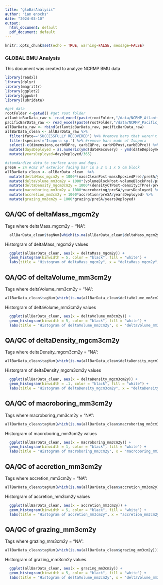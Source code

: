 ```yaml
---
title: "gloBarAnalysis"
author: "ian enochs"
date: "2024-03-10"
output:
  html_document: default
  pdf_document: default
---
```


```r
knitr::opts_chunk$set(echo = TRUE, warning=FALSE, message=FALSE)
```

### GLOBAL BMU Analysis
This document was created to analyze NCRMP BMU data

```r
library(readxl)
library(dplyr)
library(magrittr)
library(ggplot2)
library(ggpubr)
library(lubridate)

#get data
rootFolder <-getwd() #get root folder
atlanticBarData_raw <- read_excel(paste(rootFolder,"/data/NCRMP_Atlantic_allBmuData_March2024.xlsx",sep=""))#import data
pacificBarData_raw <- read_excel(paste(rootFolder,"/data/NCRMP_Pacific_allBmuData_March2024.xlsx",sep=""))#import data
allBarData_raw <- rbind(atlanticBarData_raw, pacificBarData_raw)
allBarData_clean <- allBarData_raw %>% 
  filter(fate=='SUCCESSFULLY RECOVERED') %>% #remove bars that weren't recovered
  filter(species!='Isopora sp.') %>% #remove bars made of Isopora
  select(-c(dimensions,carbMDPre, carbEQPre, carbMDPost,carbEQPre)) %>% #remove unnecessary columns
  mutate(daysDeployed = as.numeric(ymd(dateRecovery) - ymd(dateDeployment))) %>% 
  mutate(yearsDeployed=daysDeployed/365)

#standardize data to surface area and days.
preSA = 24 #cm2 of exterior facing bar in a 2 x 1 x 5 cm block
allBarData_clean <- allBarData_clean  %>% 
  mutate(deltaMass_mgcm2y = 1000*(massCleanPost-massEpoxiedPre)/preSA/yearsDeployed) %>%  
  mutate(deltaVolume_mm3cm2y = 1000*(volumeBlockPost-volumeBlockPre)/preSA/yearsDeployed) %>%  
  mutate(deltaDensity_mgcm3cm2y = 1000*(densityCTPost-densityCTPre)/preSA/yearsDeployed) %>%  
  mutate(macroboring_mm3cm2y = 1000*macroboring/preSA/yearsDeployed) %>%  
  mutate(accretion_mm3cm2y = 1000*accretion/preSA/yearsDeployed) %>% 
  mutate(grazing_mm3cm2y = 1000*grazing/preSA/yearsDeployed)
```

## QA/QC of deltaMass_mgcm2y
Tags where deltaMass_mgcm2y = "NA":
```r
  allBarData_clean$tagNum[which(is.na(allBarData_clean$deltaMass_mgcm2y))]
```
Historgram of deltaMass_mgcm2y values
```r
  ggplot(allBarData_clean, aes(x = deltaMass_mgcm2y)) +
  geom_histogram(binwidth = 5, color = "black", fill = "white") +
  labs(title = "Histogram of deltaMass_mgcm2y", x = "deltaMass_mgcm2y", y = "Frequency")
```

## QA/QC of deltaVolume_mm3cm2y
Tags where deltaVolume_mm3cm2y = "NA":
```r
allBarData_clean$tagNum[which(is.na(allBarData_clean$deltaVolume_mm3cm2y))]
```
Historgram of deltaVolume_mm3cm2y values
```r
  ggplot(allBarData_clean, aes(x = deltaVolume_mm3cm2y)) +
  geom_histogram(binwidth = 5, color = "black", fill = "white") +
  labs(title = "Histogram of deltaVolume_mm3cm2y", x = "deltaVolume_mm3cm2y", y = "Frequency")
```

## QA/QC of deltaDensity_mgcm3cm2y
Tags where deltaDensity_mgcm3cm2y = "NA":
```r
allBarData_clean$tagNum[which(is.na(allBarData_clean$deltaDensity_mgcm3cm2y))]
```
Historgram of deltaDensity_mgcm3cm2y values
```r
  ggplot(allBarData_clean, aes(x = deltaDensity_mgcm3cm2y)) +
  geom_histogram(binwidth = .1, color = "black", fill = "white") +
  labs(title = "Histogram of deltaDensity_mgcm3cm2y", x = "deltaDensity_mgcm3cm2y", y = "Frequency")
```


## QA/QC of macroboring_mm3cm2y
Tags where macroboring_mm3cm2y = "NA":
```r
allBarData_clean$tagNum[which(is.na(allBarData_clean$macroboring_mm3cm2y))]
```
Historgram of macroboring_mm3cm2y values
```r
  ggplot(allBarData_clean, aes(x = macroboring_mm3cm2y)) +
  geom_histogram(binwidth = 1, color = "black", fill = "white") +
  labs(title = "Histogram of macroboring_mm3cm2y", x = "macroboring_mm3cm2y", y = "Frequency")
```

## QA/QC of accretion_mm3cm2y
Tags where accretion_mm3cm2y = "NA":
```r
allBarData_clean$tagNum[which(is.na(allBarData_clean$accretion_mm3cm2y))]
```
Historgram of accretion_mm3cm2y values
```r
  ggplot(allBarData_clean, aes(x = accretion_mm3cm2y)) +
  geom_histogram(binwidth = 5, color = "black", fill = "white") +
  labs(title = "Histogram of accretion_mm3cm2y", x = "accretion_mm3cm2y", y = "Frequency")
```

## QA/QC of grazing_mm3cm2y
Tags where grazing_mm3cm2y = "NA":
```r
allBarData_clean$tagNum[which(is.na(allBarData_clean$grazing_mm3cm2y))]
```
Historgram of grazing_mm3cm2y values
```r
  ggplot(allBarData_clean, aes(x = grazing_mm3cm2y)) +
  geom_histogram(binwidth = 5, color = "black", fill = "white") +
  labs(title = "Histogram of deltaVolume_mm3cm2y", x = "deltaVolume_mm3cm2y", y = "Frequency")
```
